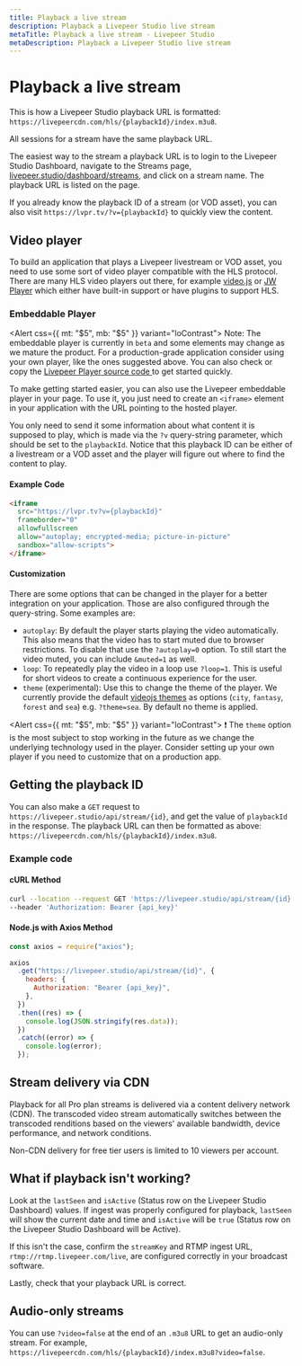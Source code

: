 ```yaml
---
title: Playback a live stream
description: Playback a Livepeer Studio live stream
metaTitle: Playback a live stream - Livepeer Studio
metaDescription: Playback a Livepeer Studio live stream
---
```


# Playback a live stream

This is how a Livepeer Studio playback URL is formatted:
`https://livepeercdn.com/hls/{playbackId}/index.m3u8`.

All sessions for a stream have the same playback URL.

The easiest way to the stream a playback URL is to login to the Livepeer Studio
Dashboard, navigate to the Streams page,
[livepeer.studio/dashboard/streams](https://livepeer.studio/dashboard/streams),
and click on a stream name. The playback URL is listed on the page.

If you already know the playback ID of a stream (or VOD asset), you can also
visit `https://lvpr.tv/?v={playbackId}` to quickly view the content.

## Video player

To build an application that plays a Livepeer livestream or VOD asset, you need
to use some sort of video player compatible with the HLS protocol. There are
many HLS video players out there, for example [video.js](https://videojs.com/)
or [JW Player](https://www.jwplayer.com/) which either have built-in support or
have plugins to support HLS.

### Embeddable Player

<Alert css={{ mt: "$5", mb: "$5" }} variant="loContrast">
  <Text size="3" variant="gray">
    Note: The embeddable player is currently in <code>beta</code>
    and some elements may change as we mature the product. For a production-grade
    application consider using your own player, like the ones suggested above. You
    can also check or copy the <a
      href="https://github.com/livepeer/player"
      target="_blank">
      Livepeer Player source code
    </a> to get started quickly.
  </Text>
</Alert>

To make getting started easier, you can also use the Livepeer embeddable player
in your page. To use it, you just need to create an `<iframe>` element in your
application with the URL pointing to the hosted player.

You only need to send it some information about what content it is supposed to
play, which is made via the `?v` query-string parameter, which should be set to
the `playbackId`. Notice that this playback ID can be either of a livestream or
a VOD asset and the player will figure out where to find the content to play.

#### Example Code

```html
<iframe
  src="https://lvpr.tv?v={playbackId}"
  frameborder="0"
  allowfullscreen
  allow="autoplay; encrypted-media; picture-in-picture"
  sandbox="allow-scripts">
</iframe>
```

#### Customization

There are some options that can be changed in the player for a better
integration on your application. Those are also configured through the
query-string. Some examples are:

- `autoplay`: By default the player starts playing the video automatically. This
  also means that the video has to start muted due to browser restrictions. To
  disable that use the `?autoplay=0` option. To still start the video muted, you
  can include `&muted=1` as well.
- `loop`: To repeatedly play the video in a loop use `?loop=1`. This is useful
  for short videos to create a continuous experience for the user.
- `theme` (experimental): Use this to change the theme of the player. We
  currently provide the default
  [videojs themes](https://github.com/videojs/themes#usage) as options (`city`,
  `fantasy`, `forest` and `sea`) e.g. `?theme=sea`. By default no theme is
  applied.

<Alert css={{ mt: "$5", mb: "$5" }} variant="loContrast">
  <Text size="3" variant="gray">
    ❗ The <code>theme</code> option is the most subject to stop working in the
    future as we change the underlying technology used in the player. Consider
    setting up your own player if you need to customize that on a production
    app.
  </Text>
</Alert>

## Getting the playback ID

You can also make a `GET` request to `https://livepeer.studio/api/stream/{id}`,
and get the value of `playbackId` in the response. The playback URL can then be
formatted as above: `https://livepeercdn.com/hls/{playbackId}/index.m3u8`.

### Example code

#### cURL Method

```bash
curl --location --request GET 'https://livepeer.studio/api/stream/{id}' \
--header 'Authorization: Bearer {api_key}'
```

#### Node.js with Axios Method

```javascript
const axios = require("axios");

axios
  .get("https://livepeer.studio/api/stream/{id}", {
    headers: {
      Authorization: "Bearer {api_key}",
    },
  })
  .then((res) => {
    console.log(JSON.stringify(res.data));
  })
  .catch((error) => {
    console.log(error);
  });
```

## Stream delivery via CDN

Playback for all Pro plan streams is delivered via a content delivery network
(CDN). The transcoded video stream automatically switches between the transcoded
renditions based on the viewers' available bandwidth, device performance, and
network conditions.

Non-CDN delivery for free tier users is limited to 10 viewers per account.

## What if playback isn't working?

Look at the `lastSeen` and `isActive` (Status row on the Livepeer Studio
Dashboard) values. If ingest was properly configured for playback, `lastSeen`
will show the current date and time and `isActive` will be `true` (Status row on
the Livepeer Studio Dashboard will be Active).

If this isn't the case, confirm the `streamKey` and RTMP ingest URL,
`rtmp://rtmp.livepeer.com/live`, are configured correctly in your broadcast
software.

Lastly, check that your playback URL is correct.

## Audio-only streams

You can use `?video=false` at the end of an `.m3u8` URL to get an audio-only
stream. For example,
`https://livepeercdn.com/hls/{playbackId}/index.m3u8?video=false`.
